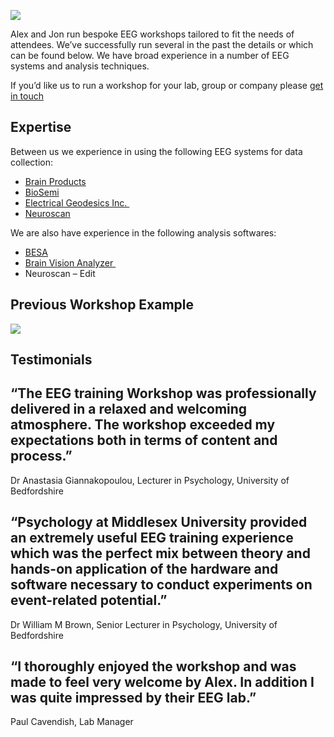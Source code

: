 ![](images/workshop.png)

Alex and Jon run bespoke EEG workshops tailored to fit the needs of attendees. We've successfully run several in the past the details or which can be found below. We have broad experience in a number of EEG systems and analysis techniques.

If you'd like us to run a workshop for your lab, group or company please [get in touch](ContactUs.qmd)

## Expertise

Between us we experience in using the following EEG systems for data collection:

-   [Brain Products](https://www.brainproducts.com/index.php)
-   [BioSemi](https://www.biosemi.com/)
-   [Electrical Geodesics Inc. ](https://www.egi.com/)
-   [Neuroscan](http://compumedicsneuroscan.com/)

We are also have experience in the following analysis softwares:

-   [BESA](http://www.besa.de/)
-   [Brain Vision Analyzer ](http://www.brainproducts.com/downloads.php?kid=9)
-   Neuroscan -- Edit

## Previous Workshop Example

![](images/workshop2019.png)

## Testimonials

::: {.callout-caution icon="false"}
# "The EEG training Workshop was professionally delivered in a relaxed and welcoming atmosphere. The workshop exceeded my expectations both in terms of content and process."

Dr Anastasia Giannakopoulou, Lecturer in Psychology, University of Bedfordshire
:::

::: {.callout-tip icon="false"}
# "Psychology at Middlesex University provided an extremely useful EEG training experience which was the perfect mix between theory and hands-on application of the hardware and software necessary to conduct experiments on event-related potential."

Dr William M Brown, Senior Lecturer in Psychology, University of Bedfordshire
:::

::: {.callout-important icon="false"}
# "I thoroughly enjoyed the workshop and was made to feel very welcome by Alex. In addition I was quite impressed by their EEG lab."

Paul Cavendish, Lab Manager
:::
